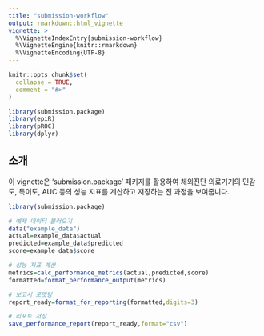 ```yaml
---
title: "submission-workflow"
output: rmarkdown::html_vignette
vignette: >
  %\VignetteIndexEntry{submission-workflow}
  %\VignetteEngine{knitr::rmarkdown}
  %\VignetteEncoding{UTF-8}
---
```


```r
knitr::opts_chunk$set(
  collapse = TRUE,
  comment = "#>"
)
```

```r

library(submission.package)
library(epiR)
library(pROC)
library(dplyr)

```

## 소개

이 vignette은 'submission.package' 패키지를 활용하여 체외진단 의료기기의 민감도, 특이도,
AUC 등의 성능 지표를 계산하고 저장하는 전 과정을 보여줍니다.

```r

library(submission.package)

# 예제 데이터 불러오기
data("example_data")
actual=example_data$actual
predicted=example_data$predicted
score=example_data$score

# 성능 지표 계산
metrics=calc_performance_metrics(actual,predicted,score)
formatted=format_performance_output(metrics)

# 보고서 포맷팅
report_ready=format_for_reporting(formatted,digits=3)

# 리포트 저장
save_performance_report(report_ready,format="csv")

```

